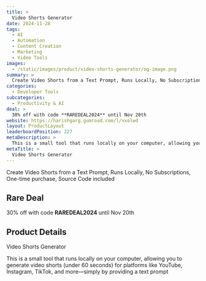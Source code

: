 ```yaml
---
title: >
  Video Shorts Generator
date: 2024-11-28
tags:
  - AI
  - Automation
  - Content Creation
  - Marketing
  - Video Tools
images:
  - /static/images/product/video-shorts-generator/og-image.png
summary: >
  Create Video Shorts from a Text Prompt, Runs Locally, No Subscriptions, One-time purchase, Source Code included
categories:
  - Developer Tools
subcategories:
  - Productivity & AI
deal: >
  30% off with code **RAREDEAL2024** until Nov 20th
website: https://harishgarg.gumroad.com/l/vxolwd
layout: ProductLayout
leaderboardPosition: 227
metaDescription: >
  This is a small tool that runs locally on your computer, allowing you to generate video shorts (under 60 seconds) for platforms like YouTube, Instagram, TikTok, and more—simply by providing a text prompt
metaTitle: >
  Video Shorts Generator
---
```

Create Video Shorts from a Text Prompt, Runs Locally, No Subscriptions, One-time purchase, Source Code included

## Rare Deal

30% off with code **RAREDEAL2024** until Nov 20th

## Product Details

Video Shorts Generator

This is a small tool that runs locally on your computer, allowing you to generate video shorts (under 60 seconds) for platforms like YouTube, Instagram, TikTok, and more—simply by providing a text prompt
